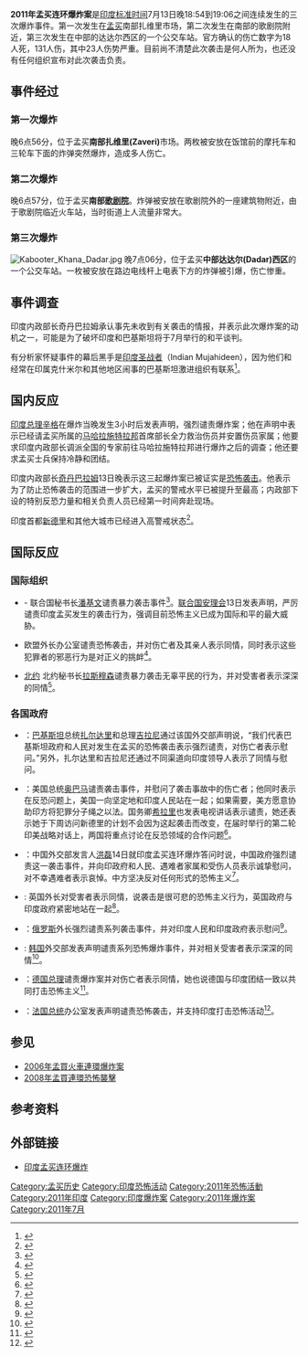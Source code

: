 {{Infobox terrorist attack
|title           = 2011年孟买连环爆炸案
|image           = 2011 Mumbai bombings.jpg
|image_size      = 225px
|caption         = 2011年孟买连环爆炸案地图
|location        = [[印度|印度]][[孟买|孟买]]
|target          =
|date            = 2011年7月13日，周三
|time-begin      = 18:54
|time-end        = 19:06<ref>{{cite|url=http://www.ndtv.com/article/india/three-blasts-in-mumbai-thirteen-dead-81-injured-119030|title=Three blasts in Mumbai, thirteen dead, 81 injured|publisher=[[NDTV|NDTV]]|accessdate=2011-07-13|archive-date=2011-07-13|archive-url=https://web.archive.org/web/20110713203851/http://www.ndtv.com/article/india/three-blasts-in-mumbai-thirteen-dead-81-injured-119030|dead-url=no}}</ref>
|timezone        = [[UTC|UTC]]+5.5
|type            = 炸弹袭击
|fatalities      = 19<ref name="Victims">{{cite news|title=Death toll in Mumbai terror blasts rises to 19|url=http://www.ndtv.com/article/india/death-toll-in-mumbai-terror-blasts-rises-to-19-119692|accessdate=2011-07-16|publisher=NDTV|archive-date=2011-07-17|archive-url=https://web.archive.org/web/20110717012938/http://www.ndtv.com/article/india/death-toll-in-mumbai-terror-blasts-rises-to-19-119692|dead-url=no}}</ref>
|injuries        = 130<ref name=Victims/>
|perps           =
}}
'''2011年孟买连环爆炸案'''是[[印度标准时间|印度标准时间]]7月13日晚18:54到19:06之间连续发生的三次爆炸事件。第一次发生在[[孟买|孟买]]南部扎维里市场，第二次发生在南部的歌剧院附近，第三次发生在中部的达达尔西区的一个公交车站。官方确认的伤亡数字为18人死，131人伤，其中23人伤势严重。目前尚不清楚此次袭击是何人所为，也还没有任何组织宣布对此次袭击负责。

== 事件经过 ==

=== 第一次爆炸 ===
晚6点56分，位于孟买'''南部扎维里(Zaveri)'''市场。两枚被安放在饭馆前的摩托车和三轮车下面的炸弹突然爆炸，造成多人伤亡。

=== 第二次爆炸 ===
晚6点57分，位于孟买'''南部[[歌剧院|歌剧院]]'''。炸弹被安放在歌剧院外的一座建筑物附近，由于歌剧院临近火车站，当时街道上人流量非常大。

=== 第三次爆炸 ===
[[File:Kabooter_Khana_Dadar.jpg|thumb]]
晚7点06分，位于孟买'''中部达达尔(Dadar)西区'''的一个公交车站。一枚被安放在路边电线杆上电表下方的炸弹被引爆，伤亡惨重。

== 事件调查 ==

印度内政部长奇丹巴拉姆承认事先未收到有关袭击的情报，并表示此次爆炸案的动机之一，可能是为了破坏印度和巴基斯坦将于7月举行的和平谈判。

有分析家怀疑事件的幕后黑手是[[印度圣战者|印度圣战者]]（Indian Mujahideen），因为他们和经常在印属克什米尔和其他地区闹事的巴基斯坦激进组织有联系<ref>{{Cite web |url=http://www.zaobao.com/gj/gj110715_003.shtml |title=孟买爆炸案动机或是破坏印巴和谈 |accessdate=2011-07-15 |archive-date=2011-07-18 |archive-url=https://web.archive.org/web/20110718163702/http://www.zaobao.com/gj/gj110715_003.shtml |dead-url=no }}</ref>。

== 国内反应 ==
[[印度总理|印度总理]][[辛格|辛格]]在爆炸当晚发生3小时后发表声明，强烈谴责爆炸案；他在声明中表示已经请孟买所属的[[马哈拉施特拉邦|马哈拉施特拉邦]]首席部长全力救治伤员并安置伤员家属；他要求印度内政部长调派全国的专家前往马哈拉施特拉邦进行爆炸之后的调查；他还要求孟买士兵保持冷静和团结。

印度内政部长[[奇丹巴拉姆|奇丹巴拉姆]]13日晚表示这三起爆炸案已被证实是[[恐怖袭击|恐怖袭击]]。他表示为了防止恐怖袭击的范围进一步扩大，孟买的警戒水平已被提升至最高；内政部下设的特别反恐力量和相关负责人员已经第一时间奔赴现场。

印度首都[[新德里|新德里]]和其他大城市已经进入高警戒状态<ref>{{Cite web |url=http://news.ifeng.com/world/special/mengmaibaozha/content-3/detail_2011_07/14/7678908_0.shtml |title=印度总理辛格发表声明 强烈谴责孟买连环爆炸案 |accessdate=2011-07-14 |archive-date=2011-11-05 |archive-url=https://web.archive.org/web/20111105223423/http://news.ifeng.com/world/special/mengmaibaozha/content-3/detail_2011_07/14/7678908_0.shtml |dead-url=no }}</ref>。

== 国际反应 ==

=== 国际组织 ===
* {{flagicon|United Nations}} - 联合国秘书长[[潘基文|潘基文]]谴责暴力袭击事件<ref>{{cite web|title=UN chief, Security Council condemn Mumbai terror attacks|url=http://www.ndtv.com/article/india/un-chief-security-council-condemn-mumbai-terror-attacks-119129|publisher=|accessdate=2011-07-13|archive-date=2011-07-14|archive-url=https://web.archive.org/web/20110714204339/http://www.ndtv.com/article/india/un-chief-security-council-condemn-mumbai-terror-attacks-119129|dead-url=no}}</ref>。[[联合国安理会|联合国安理会]]13日发表声明，严厉谴责印度孟买发生的袭击行为，强调目前恐怖主义已成为国际和平的最大威胁。
* {{flagicon|EU}} 欧盟外长办公室谴责恐怖袭击，并对伤亡者及其亲人表示同情，同时表示这些犯罪者的邪恶行为是对正义的挑衅<ref>{{cite web|title=EU condemns Mumbai attacks|url=http://www.iol.co.za/news/world/eu-condemns-mumbai-attacks-1.1099111|publisher=|accessdate=2011-07-14|archive-date=2015-11-17|archive-url=https://web.archive.org/web/20151117023432/http://www.iol.co.za/news/world/eu-condemns-mumbai-attacks-1.1099111|dead-url=no}}</ref>。
* [[北约|北约]] 北约秘书长[[拉斯穆森|拉斯穆森]]谴责暴力袭击无辜平民的行为，并对受害者表示深深的同情<ref>{{cite web|title=NATO Secretary General condemns Mumbai attacks|url=http://www.nato.int/cps/en/SID-6ACBFB66-96E54F9E/natolive/news_76427.htm|publisher=|accessdate=2011-07-14|archive-date=2020-11-27|archive-url=https://web.archive.org/web/20201127062133/https://www.nato.int/cps/en/SID-6ACBFB66-96E54F9E/natolive/news_76427.htm|dead-url=no}}</ref>。

=== 各国政府 ===
* {{Flag|Pakistan}}：[[巴基斯坦|巴基斯坦]]总统[[扎尔达里|扎尔达里]]和总理[[吉拉尼|吉拉尼]]通过该国外交部声明说，“我们代表巴基斯坦政府和人民对发生在孟买的恐怖袭击表示强烈谴责，对伤亡者表示慰问。”另外，扎尔达里和吉拉尼还通过不同渠道向印度领导人表示了同情与慰问。
* {{Flag|United States of America}}：美国总统[[奥巴马|奥巴马]]谴责袭击事件，并慰问了袭击事故中的伤亡者；他同时表示在反恐问题上，美国一向坚定地和印度人民站在一起；如果需要，美方愿意协助印方将犯罪分子绳之以法。国务卿[[希拉蕊·羅登·柯林頓|希拉里]]也发表电视讲话表示谴责，她还表示她于下周访问新德里的计划不会因为这起袭击而改变，在届时举行的第二轮印美战略对话上，两国将重点讨论在反恐领域的合作问题<ref>{{Cite web |url=http://news.ifeng.com/world/special/mengmaibaozha/content-3/detail_2011_07/14/7681761_0.shtml |title=印度、巴基斯坦和美国领导人对孟买爆炸案表示谴责 |accessdate=2011-07-14 |archive-date=2011-11-05 |archive-url=https://web.archive.org/web/20111105211924/http://news.ifeng.com/world/special/mengmaibaozha/content-3/detail_2011_07/14/7681761_0.shtml |dead-url=no }}</ref>。
* {{Flag|China}}：中国外交部发言人[[洪磊|洪磊]]14日就印度孟买连环爆炸答问时说，中国政府强烈谴责这一袭击事件，并向印政府和人民、遇难者家属和受伤人员表示诚挚慰问，对不幸遇难者表示哀悼。中方坚决反对任何形式的恐怖主义<ref>{{Cite web |url=http://news.ifeng.com/world/special/mengmaibaozha/content-3/detail_2011_07/14/7691421_0.shtml |title=外交部：中国强烈谴责印度孟买连环爆炸袭击事件 |accessdate=2011-07-14 |archive-date=2014-07-14 |archive-url=https://web.archive.org/web/20140714182717/http://news.ifeng.com/world/special/mengmaibaozha/content-3/detail_2011_07/14/7691421_0.shtml |dead-url=no }}</ref>。
* {{Flag|United Kingdom}}: 英国外长对受害者表示同情，说袭击是很可悲的恐怖主义行为，英国政府与印度政府紧密地站在一起<ref>{{cite web|title=Yahoo! Live news|url=http://in.news.yahoo.com/live-coverage--three-blast-in-mumbai.html|publisher=Yahoo! News|accessdate=2011-07-13|archive-date=2020-11-25|archive-url=https://web.archive.org/web/20201125032342/https://in.news.yahoo.com/live-coverage--three-blast-in-mumbai.html|dead-url=no}}</ref>。
* {{Flag|Russia}}：[[俄罗斯|俄罗斯]]外长强烈谴责系列袭击事件，并对印度人民和印度政府表示慰问<ref>{{cite web|title=Russia condemns Mumbai serial blasts|url=http://ibnlive.in.com/news/russia-condemns-mumbai-serial-blasts/167383-3.html|publisher=|accessdate=2011-07-14|archive-date=2014-07-14|archive-url=https://web.archive.org/web/20140714114449/http://ibnlive.in.com/news/russia-condemns-mumbai-serial-blasts/167383-3.html|dead-url=no}}</ref>。
* {{Flag|South Korea}}: [[韩国|韩国]]外交部发表声明谴责系列恐怖爆炸事件，并对相关受害者表示深深的同情<ref>{{cite web|title=S. Korea condemns bomb blasts in Mumbai|url=http://english.yonhapnews.co.kr/national/2011/07/14/44/0301000000AEN20110714008800315F.HTML|publisher=Yonhap News Agency|accessdate=2011-07-14|archive-date=2016-03-05|archive-url=https://web.archive.org/web/20160305025225/http://english.yonhapnews.co.kr/national/2011/07/14/44/0301000000AEN20110714008800315F.HTML|dead-url=no}}</ref>。
* {{Flag|Germany}}：[[德国总理|德国总理]]谴责爆炸案并对伤亡者表示同情，她也说德国与印度团结一致以共同打击恐怖主义<ref>{{cite web|title=Germany, EU condemn Mumbai blasts|url=http://www.new-delhi.diplo.de/Vertretung/newdelhi/en/03/News/Merkel__Condolence__Mumbai__Blasts.html|publisher=German Embassy, New Delhi|accessdate=2011-07-14|archive-url=https://web.archive.org/web/20110809232730/http://www.new-delhi.diplo.de/Vertretung/newdelhi/en/03/News/Merkel__Condolence__Mumbai__Blasts.html|archive-date=2011-08-09|dead-url=yes}}</ref>。
* {{Flag|France}}：[[法国总统|法国总统]]办公室发表声明谴责恐怖袭击，并支持印度打击恐怖活动<ref>{{cite web|title=France condemns 'cowardly' Mumbai terror attacks|url=http://timesofindia.indiatimes.com/india/France-condemns-cowardly-Mumbai-terror-attacks/articleshow/9219679.cms|publisher=The Times of India|accessdate=2011-07-14|archiveurl=https://archive.is/20120715115329/http://timesofindia.indiatimes.com/india/France-condemns-cowardly-Mumbai-terror-attacks/articleshow/9219679.cms|archivedate=2012-07-15|deadurl=yes}}</ref>。

== 参见 ==
* [[2006年孟買火車連環爆炸案|2006年孟買火車連環爆炸案]]
* [[2008年孟買連環恐怖襲擊|2008年孟買連環恐怖襲擊]]

== 参考资料 ==
{{reflist}}

== 外部链接 ==
* [http://news.ifeng.com/world/special/mengmaibaozha/ 印度孟买连环爆炸]{{Wayback|url=http://news.ifeng.com/world/special/mengmaibaozha/ |date=20140718120300 }}

[[Category:孟买历史|Category:孟买历史]]
[[Category:印度恐怖活动|Category:印度恐怖活动]]
[[Category:2011年恐怖活動|Category:2011年恐怖活動]]
[[Category:2011年印度|Category:2011年印度]]
[[Category:印度爆炸案|Category:印度爆炸案]]
[[Category:2011年爆炸案|Category:2011年爆炸案]]
[[Category:2011年7月|Category:2011年7月]]